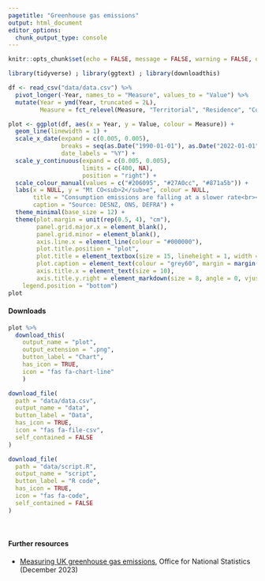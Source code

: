 ---
pagetitle: "Greenhouse gas emissions"
output: html_document
editor_options: 
  chunk_output_type: console
---

```{r setup, include=FALSE}
knitr::opts_chunk$set(echo = FALSE, message = FALSE, warning = FALSE, out.width = "100%", dev = "svg")

library(tidyverse) ; library(ggtext) ; library(downloadthis)

df <- read_csv("data/data.csv") %>% 
  pivot_longer(-Year, names_to = "Measure", values_to = "Value") %>%
  mutate(Year = ymd(Year, truncated = 2L),
         Measure = fct_relevel(Measure, "Territorial", "Residence", "Consumption"))
```

```{r}
plot <- ggplot(df, aes(x = Year, y = Value, colour = Measure)) +
  geom_line(linewidth = 1) +
  scale_x_date(expand = c(0.005, 0.005),
               breaks = seq(as.Date("1990-01-01"), as.Date("2022-01-01"), by = "3 years"),
               date_labels = "%Y") +
  scale_y_continuous(expand = c(0.005, 0.005), 
                     limits = c(400, NA),
                     position = "right") +
  scale_colour_manual(values = c("#206095", "#27A0cc", "#871a5b")) +
  labs(x = NULL, y = "Mt CO<sub>2</sub>e", colour = NULL,
       title = "Consumption emissions are falling at a slower rate<br><span style = font-size:10pt;color:#757575;'>Greenhouse gas emissions on a <span style = 'color:#206095;'>territorial</span>, <span style = 'color:#27A0cc;'>residence</span> and <span style = 'color:#871a5b;'>consumption</span> basis<br>United Kingdom, 1990-2022</span>",
       caption = "Source: DESNZ, ONS, DEFRA") +
  theme_minimal(base_size = 12) +
  theme(plot.margin = unit(rep(0.5, 4), "cm"),
        panel.grid.major.x = element_blank(),
        panel.grid.minor = element_blank(),
        axis.line.x = element_line(colour = "#000000"),
        plot.title.position = "plot",
        plot.title = element_textbox(size = 15, lineheight = 1, width = unit(0.8, "npc"), margin = margin(b = 20)),
        plot.caption = element_text(colour = "grey60", margin = margin(t = 10), size = 10),
        axis.title.x = element_text(size = 10),
        axis.title.y.right = element_markdown(size = 8, angle = 0, vjust = 1, margin = margin(l = -20)),
    legend.position = "bottom")
plot
```

#### Downloads

```{r}
plot %>% 
  download_this( 
    output_name = "plot",
    output_extension = ".png",
    button_label = "Chart",
    has_icon = TRUE,
    icon = "fas fa-chart-line"
    )
```

```{r}
download_file(
  path = "data/data.csv",
  output_name = "data",
  button_label = "Data",
  has_icon = TRUE,
  icon = "fas fa-file-csv",
  self_contained = FALSE
)
```

```{r}
download_file(
  path = "data/script.R",
  output_name = "script",
  button_label = "R code",
  has_icon = TRUE,
  icon = "fas fa-code",
  self_contained = FALSE
)
```

<br>

#### Further resources
- [Measuring UK greenhouse gas emissions](https://www.ons.gov.uk/economy/environmentalaccounts/methodologies/measuringukgreenhousegasemissions), Office for National Statistics (December 2023)